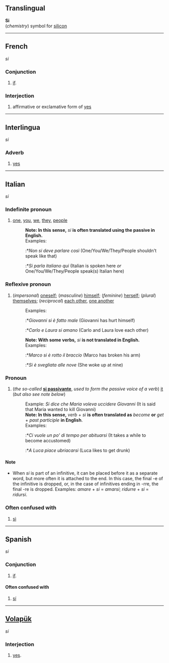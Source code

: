 ==Translingual==
'''Si'''<br>(''chemistry'') symbol for [[silicon]]

----
==French==
''si''

===Conjunction===
# [[if]].

===Interjection===
# affirmative or exclamative form of [[yes]]

----
==Interlingua==
''si''

===Adverb===
# [[yes]]

----
==Italian==
''si''

===Indefinite pronoun===
#[[one]], [[you]], [[we]], [[they]], [[people]]
#:'''Note: In this sense,''' ''si'' '''is often translated using the passive in English.'''
#:Examples:
#::*''Non si deve parlare così'' (One/You/We/They/People shouldn't speak like that)
#::*''Si parla italiano qui'' (Italian is spoken here ''or'' One/You/We/They/People speak(s) Italian here)

===Reflexive pronoun===
#(''impersonal'') [[oneself]]; (''masculine'') [[himself]]; (''feminine'') [[herself]]; (''plural'') [[themselves]]; (''reciprocal'') [[each other]], [[one another]]
#:Examples:
#::*''Giovanni si è fatto male'' (Giovanni has hurt himself)
#::*''Carlo e Laura si amano'' (Carlo and Laura love each other)
#:'''Note: With some verbs,''' ''si'' '''is not translated in English.'''
#:Examples:
#::*''Marco si è rotto il braccio'' (Marco has broken his arm)
#::*''Si è svegliata alle nove'' (She woke up at nine)

===Pronoun===
#(''the so-called'' '''[[si passivante]]''', ''used to form the passive voice of a verb'') [[it]] (''but also see note below'')
#:Example: ''Si dice che Maria voleva uccidere Giovanni'' (It is said that Maria wanted to kill Giovanni)
#:'''Note: In this sense,''' ''verb'' + ''si'' '''is often translated as''' ''become'' '''or''' ''get'' + ''past participle'' '''in English'''.
#:Examples:
#::*''Ci vuole un po' di tempo per abituarsi'' (It takes a while to become accustomed)
#::*''A Luca piace ubriacarsi'' (Luca likes to get drunk)

====Note====
*When ''si'' is part of an infinitive, it can be placed before it as a separate word, but more often it is attached to the end.  In this case, the final -e of the infinitive is dropped, or, in the case of infinitives ending in -rre, the final -re is dropped.  Examples: ''amare'' + ''si'' = ''amarsi''; ''ridurre'' + ''si'' = ''ridursi''.  

===Often confused with===
# [[sì#Italian|sì]]

----
==Spanish==
''si''

===Conjunction===
# [[if]].

====Often confused with====
# [[sí#Spanish|sí]]

----
==[[Volapük]]==
''si''

===Interjection===
# [[yes]].